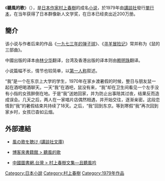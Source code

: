 {{about||香港歌手郭富城專輯|聽風的歌 (專輯)}}
{{noteTA
|G1=村上春樹
}}
{{Infobox Book
| name          = 聽風的歌
| title_orig    = {{lang|ja|風の歌を聴け}}
| translator    = {{flagicon|Taiwan}} 賴明珠<br />{{flagicon|China}} 林少華
| image         = [[File:Wwindsong.jpg|250px]]
| image_caption = 《風の歌を聴け》日文文庫本封面
| author        = [[村上春樹|村上春樹]]
| illustrator   = 
| cover_artist  = 
| country       = {{JPN}}<br />{{TWN}}<br />{{CHN}}
| language      = [[日語|日語]]、[[繁體中文|繁體中文]]、[[簡體中文|簡體中文]]
| series        = 
| subject       = 
| genre         = 
| publisher     = {{flagicon|Japan}} [[講談社|講談社]]([[單行本|單行本]])<br />{{flagicon|Japan}} [[講談社|講談社]]([[文庫本|文庫本]])<br />{{flagicon|Taiwan}} [[時報文化|時報文化]]<br />{{flagicon|China}} 上海譯文
| pub_date      = {{flagicon|Japan}} 1979年7月23日([[單行本|單行本]])<br />{{flagicon|Japan}} 1982年7月([[文庫本|文庫本]])<br />{{flagicon|Taiwan}} 1992年2月25日<br />{{flagicon|China}} 2001年8月
| english_pub_date = 
| media_type    = [[單行本|單行本]]、[[文庫本|文庫本]]
| pages         = {{flagicon|Japan}} 201頁([[單行本|單行本]])<br />{{flagicon|Japan}} 155頁([[文庫本|文庫本]])<br />{{flagicon|Taiwan}} 184頁<br />{{flagicon|China}} 141頁
| isbn          = {{flagicon|Japan}} ISBN 9784061163676([[單行本|單行本]])<br />{{flagicon|Japan}} ISBN 9784061317772([[文庫本|文庫本]])<br />{{flagicon|Taiwan}} ISBN 9789571303925<br />{{flagicon|China}} ISBN 9787532726172
| oclc          = 
| preceded_by   = 
| followed_by   = 
}}

{{japanese|japanese=風の歌を聴け|kana=かぜのうたをきけ|romaji=Kaze no uta o kike}}

《'''聽風的歌'''》（{{lang-ja|'''風の歌を聴け'''}}），是[[日本|日本]][[作家|作家]][[村上春樹|村上春樹]]的成名[[小说|小说]]，於1979年由[[講談社|講談社]]發行[[單行本|單行本]]，在当年获得了日本群像新人文学奖，在日本已经卖出近200万册。

==簡介==
该小说与作者后来的作品《[[一九七三年的弹子球|一九七三年的弹子球]]》、《[[寻羊冒险记|寻羊冒险记]]》常并称为《鼠的三部曲》。

中國出版的译本由[[林少华|林少华]]翻译，台湾及香港出版的译本则由[[赖明珠|赖明珠]]翻译。

小说篇幅不长，情节也较简单，以[[第一人稱|第一人称]]叙述。

“我”是一个在东京上大学的学生，1970年在家乡渡暑假的时候，整日与朋友鼠一起在酒吧喝酒聊天。一天“我”在酒吧，鼠没有来，“我”却在卫生间看见一个左手没有小指的女孩醉倒在地。于是“我”送她回家，并为防止出事陪其过夜，结果反而造成误会。几天之后，两人在一家唱片店偶然相遇，并开始交往，逐渐亲密。这段恋情到“我”的暑假结束共持续了18天。之后，“我”回到东京。等到寒假“我”再次回到家乡时，女孩已杳如云烟。

==外部連結==
{{wikiquote}}
* {{ja}}[http://www.amazon.co.jp/%E9%A2%A8%E3%81%AE%E6%AD%8C%E3%82%92%E8%81%B4%E3%81%91-%E8%AC%9B%E8%AB%87%E7%A4%BE%E6%96%87%E5%BA%AB-%E6%9D%91%E4%B8%8A-%E6%98%A5%E6%A8%B9/dp/4061317776 風の歌を聴け (講談社文庫)] {{Wayback|url=http://www.amazon.co.jp/%E9%A2%A8%E3%81%AE%E6%AD%8C%E3%82%92%E8%81%B4%E3%81%91-%E8%AC%9B%E8%AB%87%E7%A4%BE%E6%96%87%E5%BA%AB-%E6%9D%91%E4%B8%8A-%E6%98%A5%E6%A8%B9/dp/4061317776 |date=20190524010321 }}
* {{zh-tw}}[https://web.archive.org/web/20110805043329/http://www.books.com.tw/exep/prod/booksfile.php?item=0010436596 博客來書籍館 > 聽風的歌]
* {{zh-cn}}[https://web.archive.org/web/20160914205227/http://www.bookschina.com.tw/1723065.htm 中國圖書網.台灣 > 村上春樹文集—且聽風吟]
{{村上春树作品}}

[[Category:日本小說|Category:日本小說]]
[[Category:村上春樹|Category:村上春樹]]
[[Category:1979年作品|Category:1979年作品]]